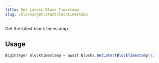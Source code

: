 ```yaml
---
title: Get Latest Block Timestamp
slug: /blocks/getlatestblocktimestamp
---
```


Get the latest block timestamp.

## Usage

```csharp
BigInteger blocktimestamp = await Blocks.GetLatestBlockTimestamp();
```
